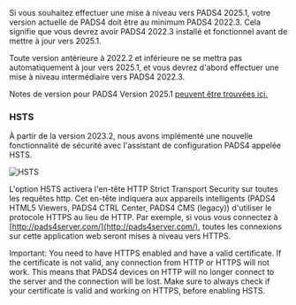 Si vous souhaitez effectuer une mise à niveau vers PADS4 2025.1, votre version actuelle de PADS4 doit être au minimum PADS4 2022.3. Cela signifie que vous devrez avoir PADS4 2022.3 installé et fonctionnel avant de mettre à jour vers 2025.1.

Toute version antérieure à 2022.2 et inférieure ne se mettra pas automatiquement à jour vers 2025.1, et vous devrez d'abord effectuer une mise à niveau intermédiaire vers PADS4 2022.3.

Notes de version pour PADS4 Version 2025.1 [peuvent être trouvées ici.](https://www.netdisplaysystems.com/downloads/ForwardLinks/PADS4relnotes.pdf)

### HSTS

À partir de la version 2023.2, nous avons implémenté une nouvelle fonctionnalité de sécurité avec l'assistant de configuration PADS4 appelée HSTS.

<img className="block" src="/images/hsts.png" alt="HSTS" />

L'option HSTS activera l'en-tête HTTP Strict Transport Security sur toutes les requêtes http. Cet en-tête indiquera aux appareils intelligents (PADS4 HTML5 Viewers, PADS4 CTRL Center, PADS4 CMS (legacy)) d'utiliser le protocole HTTPS au lieu de HTTP. Par exemple, si vous vous connectez à [http://pads4server.com/](http://pads4server.com/), toutes les connexions sur cette application web seront mises à niveau vers HTTPS.

<Warning>
  Important: You need to have HTTPS enabled and have a valid certificate. If the certificate is not valid, any connection from HTTP or HTTPS will not work. This means that PADS4 devices on HTTP will no longer connect to the server and the connection will be lost. Make sure to always check if your certificate is valid and working on HTTPS, before enabling HSTS.
</Warning>
